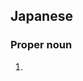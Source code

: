 ==Japanese==
{{ja-kanjitab|yomi=k|かた|ね}}

===Proper noun===
{{ja-pos|proper|かたね}}

# {{surname|lang=ja|sort=かたね}}